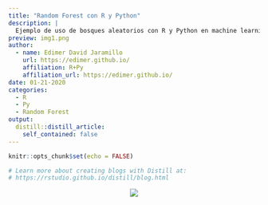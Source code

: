 ```yaml
---
title: "Random Forest con R y Python"
description: |
  Ejemplo de uso de bosques aleatorios con R y Python en machine learning supervisado para clasificación y regresión. Comparación de modelos ajustados con ambos lenguajes de programación sobre los mismos conjuntos de datos.
preview: img1.png   
author:
  - name: Edimer David Jaramillo
    url: https://edimer.github.io/
    affiliation: R+Py
    affiliation_url: https://edimer.github.io/
date: 01-21-2020
categories:
  - R
  - Py
  - Random Forest
output:
  distill::distill_article:
    self_contained: false
---
```


```r
knitr::opts_chunk$set(echo = FALSE)

# Learn more about creating blogs with Distill at:
# https://rstudio.github.io/distill/blog.html

```


<center>
<img src="coming.gif"/>
</center>
